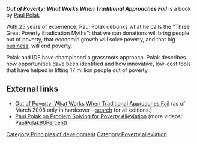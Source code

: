 '''''Out of Poverty: What Works When Traditional Approaches Fail''''' is a book by [[Paul Polak]]

With 25 years of experience, Paul Polak debunks what he calls the "Three Great Poverty Eradication Myths": that we can donations will bring people out of poverty, that economic growth will solve poverty, and that big [[business]], will end poverty. 

Polak and IDE have championed a grassroots approach. Polak describes how opportunities dave been identified and how innovative, low-cost tools that have helped in lifting 17 million people out of poverty. 

== External links ==
*[http://www.amazon.com/Out-Poverty-Traditional-Approaches-Currents/dp/1576754499/ref=sr_1_1?ie=UTF8&s=books&qid=1205709795&sr=8-1 Out of Poverty: What Works When Traditional Approaches Fail] (as of March 2008 only in hardcover - [http://www.amazon.com/s/ref=nb_ss_gw/103-7650712-1847823?url=search-alias%3Daps&field-keywords=Paul-Polak++Out+of+Poverty%3A+What+Works+When+Traditional+Approaches+Fail%0D%0A%09%0D%0AOut+of+Poverty%3A+What+Works+When+Traditional+Approaches+Fail+%28BK+Currents%29+&x=0&y=0 search] for all editions.)
*[http://www.youtube.com/watch?v=kSEGN-EJJho Paul Polak on Problem Solving for Poverty Alleviation] (more videos: [http://www.youtube.com/user/PaulPolak90Percent PaulPolak90Percent])

{{stub}}

[[Category:Principles of development]]
[[Category:Poverty alleviation]]